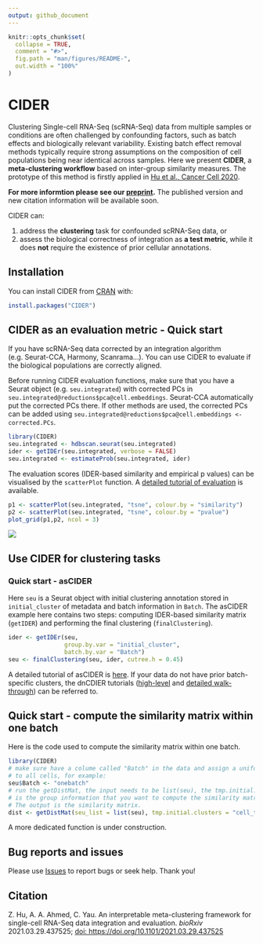 ```yaml
---
output: github_document
---
```


<!-- README.md is generated from README.Rmd. Please edit that file -->

```r
knitr::opts_chunk$set(
  collapse = TRUE,
  comment = "#>",
  fig.path = "man/figures/README-",
  out.width = "100%"
)
```

# CIDER

<!-- badges: start -->
<!-- badges: end -->

Clustering Single-cell RNA-Seq (scRNA-Seq) data from multiple samples or conditions are often challenged by confounding factors, such as batch effects and biologically relevant variability. Existing batch effect removal methods typically require strong assumptions on the composition of cell populations being near identical across samples. Here we present **CIDER**, a **meta-clustering workflow** based on inter-group similarity measures. The prototype of this method is firstly applied in [Hu et al., Cancer Cell 2020](https://www.sciencedirect.com/science/article/pii/S1535610820300428).

**For more informtion please see our [preprint](https://doi.org/10.1101/2021.03.29.437525).** The published version and new citation information will be available soon.


CIDER can:

1. address the **clustering** task for confounded scRNA-Seq data, or
1. assess the biological correctness of integration as **a test metric**, while it does **not** require the existence of prior cellular annotations.

## Installation

You can install CIDER from [CRAN](https://CRAN.R-project.org/package=CIDER) with:

``` r
install.packages("CIDER")
```

## CIDER as an evaluation metric - Quick start

If you have scRNA-Seq data corrected by an integration algorithm (e.g. Seurat-CCA, Harmony, Scanrama...). You can use CIDER to evaluate if the biological populations are correctly aligned.

Before running CIDER evaluation functions, make sure that you have a Seurat object (e.g. `seu.integrated`) with corrected PCs in `seu.integrated@reductions$pca@cell.embeddings`. Seurat-CCA automatically put the corrected PCs there. If other methods are used, the corrected PCs can be added using `seu.integrated@reductions$pca@cell.embeddings <- corrected.PCs`.

```r
library(CIDER)
seu.integrated <- hdbscan.seurat(seu.integrated)
ider <- getIDEr(seu.integrated, verbose = FALSE)
seu.integrated <- estimateProb(seu.integrated, ider)
```

The evaluation scores (IDER-based similarity and empirical p values) can be visualised by the `scatterPlot` function. A [detailed tutorial of evaluation](https://zhiyhu.github.io/CIDER/articles/evaluation.html) is available.

```r
p1 <- scatterPlot(seu.integrated, "tsne", colour.by = "similarity")
p2 <- scatterPlot(seu.integrated, "tsne", colour.by = "pvalue") 
plot_grid(p1,p2, ncol = 3)
```
![](man/figures/evaluation_scatterplot.png)


## Use CIDER for clustering tasks

<!--- ![](man/figures/clustering_diagram.png)--->


### Quick start - asCIDER

Here `seu` is a Seurat object with initial clustering annotation stored in `initial_cluster` of metadata and batch information in `Batch`. The asCIDER example here contains two steps: computing IDER-based similarity matrix (`getIDER`) and performing the final clustering (`finalClustering`).

```r
ider <- getIDEr(seu, 
                group.by.var = "initial_cluster",
                batch.by.var = "Batch")
seu <- finalClustering(seu, ider, cutree.h = 0.45)
```

A detailed tutorial of asCIDER is [here](https://zhiyhu.github.io/CIDER/articles/asCIDER.html). If your data do not have prior batch-specific clusters, the dnCDIER tutorials ([high-level](https://zhiyhu.github.io/CIDER/articles/dnCIDER_highlevel.html) and [detailed walk-through](https://zhiyhu.github.io/CIDER/articles/dnCIDER.html)) can be referred to.


## Quick start - compute the similarity matrix within one batch

Here is the code used to compute the similarity matrix within one batch. 

```r
library(CIDER)
# make sure have a colume called "Batch" in the data and assign a uniform value
# to all cells, for example:
seu$Batch <- "onebatch" 
# run the getDistMat, the input needs to be list(seu), the tmp.initial.clusters 
# is the group information that you want to compute the similarity matrix with.
# The output is the similarity matrix.
dist <- getDistMat(seu_list = list(seu), tmp.initial.clusters = "cell_type")
```

A more dedicated function is under construction.

<!--- You'll still need to render `README.Rmd` regularly, to keep `README.md` up-to-date. `devtools::build_readme()` is handy for this. You could also use GitHub Actions to re-render `README.Rmd` every time you push. An example workflow can be found here: <https://github.com/r-lib/actions/tree/master/examples>.--->


## Bug reports and issues

Please use [Issues](https://github.com/zhiyhu/CIDER/issues) to report bugs or
seek help. Thank you!

## Citation

Z. Hu, A. A. Ahmed, C. Yau. An interpretable meta-clustering framework for 
single-cell RNA-Seq data integration and evaluation. *bioRxiv* 
2021.03.29.437525; 
[doi: https://doi.org/10.1101/2021.03.29.437525](https://doi.org/10.1101/2021.03.29.437525)


